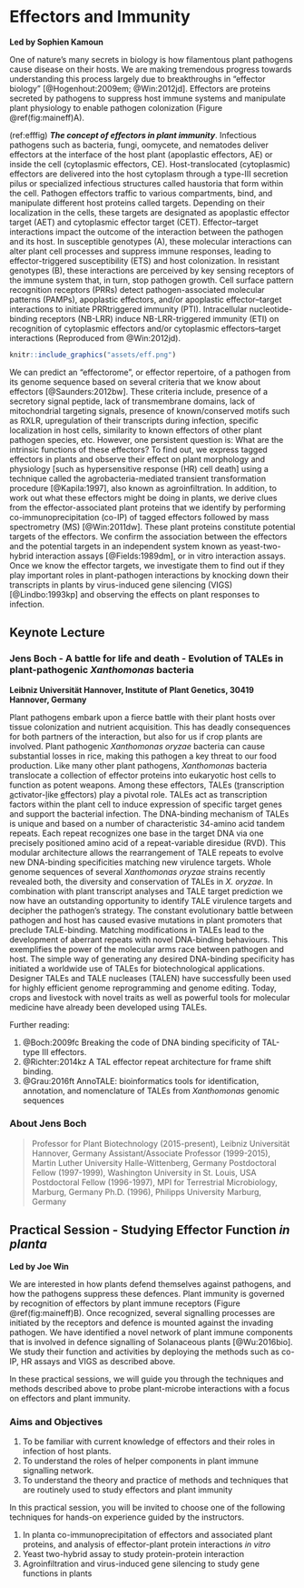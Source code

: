 # Effectors and Immunity {-}

**Led by Sophien Kamoun**

One of nature’s many secrets in biology is how filamentous plant pathogens cause disease on their hosts. We are making tremendous progress towards understanding  this process largely due to breakthroughs in “effector biology” [@Hogenhout:2009em; @Win:2012jd]. Effectors are proteins secreted by pathogens to suppress host immune systems and manipulate plant physiology to enable pathogen colonization (Figure \@ref(fig:maineff)A).

(ref:efffig) ***The concept of effectors in plant immunity***. Infectious pathogens such as bacteria, fungi, oomycete, and nematodes deliver effectors at the interface of the host plant (apoplastic effectors, AE) or inside the cell (cytoplasmic effectors, CE). Host-translocated (cytoplasmic) effectors are delivered into the host cytoplasm through a type-III secretion pilus or specialized infectious structures called haustoria that form within the cell. Pathogen effectors traffic to various compartments, bind, and manipulate different host proteins called targets. Depending on their localization in the cells, these targets are designated as apoplastic effector target (AET) and cytoplasmic effector target (CET). Effector–target interactions impact the outcome of the interaction between the pathogen and its host. In susceptible genotypes (A), these molecular interactions can alter plant cell processes and suppress immune responses, leading to effector-triggered susceptibility (ETS) and host colonization. In resistant genotypes (B), these interactions are perceived by key sensing receptors of the immune system that, in turn, stop pathogen growth. Cell surface pattern recognition receptors (PRRs) detect pathogen-associated molecular patterns (PAMPs), apoplastic effectors, and/or apoplastic effector–target interactions to initiate PRRtriggered immunity (PTI). Intracellular nucleotide-binding receptors (NB-LRR) induce NB-LRR-triggered immunity (ETI) on recognition of cytoplasmic effectors and/or cytoplasmic effectors–target interactions (Reproduced from @Win:2012jd).

```r
knitr::include_graphics("assets/eff.png")
```

We can predict an “effectorome”, or effector repertoire, of a pathogen from its genome sequence based on several criteria that we know about effectors [@Saunders:2012bw]. These criteria include,  presence of a secretory signal peptide, lack of transmembrane domains, lack of mitochondrial targeting signals, presence of known/conserved motifs such as RXLR, upregulation of their transcripts during infection, specific localization in host cells, similarity to known effectors of other plant pathogen species, etc. However, one persistent question is: What are the intrinsic functions of these effectors? To find out, we express tagged effectors in plants and observe their effect on plant morphology and physiology [such as hypersensitive response (HR) cell death] using a technique called the agrobacteria-mediated transient transformation procedure [@Kapila:1997], also known as agroinfiltration. In addition, to work out what these effectors might be doing in plants, we derive clues from the effector-associated plant proteins that we identify by performing co-immunoprecipitation (co-IP) of tagged effectors followed by mass spectrometry (MS) [@Win:2011dw]. These plant proteins constitute potential targets of the effectors. We confirm the association between the effectors and the potential targets in an independent system known as yeast-two-hybrid interaction assays [@Fields:1989dm], or in vitro interaction assays. Once we know the effector targets, we investigate them to find out if they play important roles in plant-pathogen interactions by knocking down their transcripts in plants by virus-induced gene silencing (VIGS) [@Lindbo:1993kp] and observing the effects on plant responses to infection. 

## Keynote Lecture {-}

### Jens Boch - A battle for life and death - Evolution of TALEs in plant-pathogenic _Xanthomonas_ bacteria {-}
**Leibniz Universität Hannover, Institute of Plant Genetics, 30419 Hannover, Germany**

Plant pathogens embark upon a fierce battle with their plant hosts over tissue colonization and nutrient acquisition. This has deadly consequences for both partners of the interaction, but also for us if crop plants are involved. Plant pathogenic _Xanthomonas oryzae_ bacteria can cause substantial losses in rice, making this pathogen a key threat to our food production. Like many other plant pathogens, _Xanthomonas_ bacteria translocate a collection of effector proteins into eukaryotic host cells to function as potent weapons. Among these effectors, TALEs (<u>t</u>ranscription <u>a</u>ctivator-<u>l</u>ike <u>e</u>ffectors) play a pivotal role. TALEs act as transcription factors within the plant cell to induce expression of specific target genes and support the bacterial infection. 
The DNA-binding mechanism of TALEs is unique and based on a number of characteristic 34-amino acid tandem repeats. Each repeat recognizes one base in the target DNA via one precisely positioned amino acid of a repeat-variable diresidue (RVD). This modular architecture allows the rearrangement of TALE repeats to evolve new DNA-binding specificities matching new virulence targets. Whole genome sequences of several _Xanthomonas oryzae_ strains recently revealed both, the diversity and conservation of TALEs in _X. oryzae_. In combination with plant transcript analyses and TALE target prediction we now have an outstanding opportunity to identify TALE virulence targets and decipher the pathogen's strategy. The constant evolutionary battle between pathogen and host has caused evasive mutations in plant promoters that preclude TALE-binding. Matching modifications in TALEs lead to the development of aberrant repeats with novel DNA-binding behaviours. This exemplifies the power of the molecular arms race between pathogen and host.
The simple way of generating any desired DNA-binding specificity has initiated a worldwide use of TALEs for biotechnological applications. Designer TALEs and TALE nucleases (TALEN) have successfully been used for highly efficient genome reprogramming and genome editing. Today, crops and livestock with novel traits as well as powerful tools for molecular medicine have already been developed using TALEs.

Further reading:

  1. @Boch:2009fc Breaking the code of DNA binding specificity of TAL-type III effectors. 
  2. @Richter:2014kz A TAL effector repeat architecture for frame shift binding.
  3. @Grau:2016ft AnnoTALE: bioinformatics tools for identification, annotation, and nomenclature of TALEs from _Xanthomonas_ genomic sequences


### About Jens Boch {-}

> Professor for Plant Biotechnology (2015-present), Leibniz Universität Hannover, Germany
  Assistant/Associate Professor (1999-2015), Martin Luther University Halle-Wittenberg, Germany
  Postdoctoral Fellow (1997-1999), Washington University in St. Louis, USA
  Postdoctoral Fellow (1996-1997), MPI for Terrestrial Microbiology, Marburg, Germany
  Ph.D. (1996), Philipps University Marburg, Germany


## Practical Session - Studying Effector Function _in planta_ {-}

**Led by Joe Win**

We are interested in how plants defend themselves against pathogens, and how the pathogens suppress these defences. Plant immunity is governed by recognition of effectors by plant immune receptors (Figure \@ref(fig:maineff)B). Once recognized, several signalling processes are initiated by the receptors and defence is mounted against the invading pathogen. We have identified a novel network of plant immune components that is involved in defence signalling of Solanaceous plants [@Wu:2016bio]. We study their function and activities by deploying the methods such as co-IP, HR assays and VIGS as described above.

In these practical sessions, we will guide you through the techniques and methods described above to probe plant-microbe interactions with a focus on effectors and plant immunity.

### Aims and Objectives {-}

  1. To be familiar with current knowledge of effectors and their roles in infection of host plants.
  2. To understand the roles of helper components in plant immune signalling network.
  3. To understand the theory and practice of methods and techniques that are routinely used to study effectors and plant immunity

In this practical session, you will be invited to choose one of the following techniques for hands-on experience guided by the instructors.

  1. In planta co-immunoprecipitation of effectors and associated plant proteins, and analysis of effector-plant protein interactions _in vitro_
  2. Yeast two-hybrid assay to study protein-protein interaction
  3. Agroinfiltration and virus-induced gene silencing to study gene functions in plants
